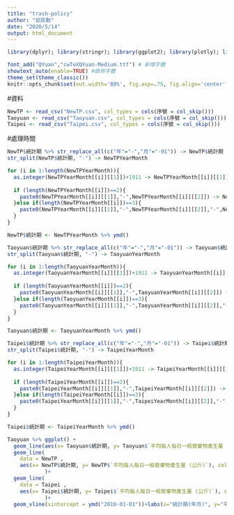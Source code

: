 ```yaml
---
title: "trash-policy"
author: "邱奕勳"
date: "2020/5/14"
output: html_document
---
```


```r
library(dplyr); library(stringr); library(ggplot2); library(plotly); library(lubridate); library(readr); library(tidyr); library(showtext)

font_add("QYuan","cwTeXQYuan-Medium.ttf") # 新增字體
showtext_auto(enable=TRUE) #啟用字體
theme_set(theme_classic())
knitr::opts_chunk$set(out.width='80%', fig.asp=.75, fig.align='center', fig.showtext=T)
```

#資料
```r
NewTP <- read_csv("NewTP.csv", col_types = cols(序號 = col_skip()))
Taoyuan <- read_csv("Taoyuan.csv", col_types = cols(序號 = col_skip()))
Taipei <- read_csv("Taipei.csv", col_types = cols(序號 = col_skip()))
```

#處理時間
```r
NewTP$統計期 %>% str_replace_all(c("年"="-","月"="-01")) -> NewTP$統計期
str_split(NewTP$統計期, "-") -> NewTPYearMonth

for (i in 1:length(NewTPYearMonth)){
  as.integer(NewTPYearMonth[[i]][[1]])+1911 -> NewTPYearMonth[[i]][[1]]
  
  if (length(NewTPYearMonth[[i]])==2){
    paste0(NewTPYearMonth[[i]][[1]],"-",NewTPYearMonth[[i]][[2]]) -> NewTPYearMonth[[i]]
  }else if(length(NewTPYearMonth[[i]])==3){
    paste0(NewTPYearMonth[[i]][[1]],"-",NewTPYearMonth[[i]][[2]],"-",NewTPYearMonth[[i]][[3]]) -> NewTPYearMonth[[i]]
  }
}

NewTP$統計期 <- NewTPYearMonth %>% ymd()
```
```r
Taoyuan$統計期 %>% str_replace_all(c("年"="-","月"="-01")) -> Taoyuan$統計期
str_split(Taoyuan$統計期, "-") -> TaoyuanYearMonth

for (i in 1:length(TaoyuanYearMonth)){
  as.integer(TaoyuanYearMonth[[i]][[1]])+1911 -> TaoyuanYearMonth[[i]][[1]]
  
  if (length(TaoyuanYearMonth[[i]])==2){
    paste0(TaoyuanYearMonth[[i]][[1]],"-",TaoyuanYearMonth[[i]][[2]]) -> TaoyuanYearMonth[[i]]
  }else if(length(TaoyuanYearMonth[[i]])==3){
    paste0(TaoyuanYearMonth[[i]][[1]],"-",TaoyuanYearMonth[[i]][[2]],"-",TaoyuanYearMonth[[i]][[3]]) -> TaoyuanYearMonth[[i]]
  }
}

Taoyuan$統計期 <- TaoyuanYearMonth %>% ymd()
```

```r
Taipei$統計期 %>% str_replace_all(c("年"="-","月"="-01")) -> Taipei$統計期
str_split(Taipei$統計期, "-") -> TaipeiYearMonth

for (i in 1:length(TaipeiYearMonth)){
  as.integer(TaipeiYearMonth[[i]][[1]])+1911 -> TaipeiYearMonth[[i]][[1]]
  
  if (length(TaipeiYearMonth[[i]])==2){
    paste0(TaipeiYearMonth[[i]][[1]],"-",TaipeiYearMonth[[i]][[2]]) -> TaipeiYearMonth[[i]]
  }else if(length(TaipeiYearMonth[[i]])==3){
    paste0(TaipeiYearMonth[[i]][[1]],"-",TaipeiYearMonth[[i]][[2]],"-",TaipeiYearMonth[[i]][[3]]) -> TaipeiYearMonth[[i]]
  }
}

Taipei$統計期 <- TaipeiYearMonth %>% ymd()
```


```r
Taoyuan %>% ggplot() + 
  geom_line(aes(x= Taoyuan$統計期, y= Taoyuan$`平均每人每日一般廢棄物產生量 (公斤)`))+
  geom_line(
    data = NewTP ,
    aes(x= NewTP$統計期, y= NewTP$`平均每人每日一般廢棄物產生量 (公斤)`), color = "red"
            )+
  geom_line(
    data = Taipei ,
    aes(x= Taipei$統計期, y= Taipei$`平均每人每日一般廢棄物產生量 (公斤)`), color = "blue"
            )+
  geom_vline(xintercept = ymd("2010-01-01"))+labs(x="統計期(年月)", y="平均每人每日")

```

